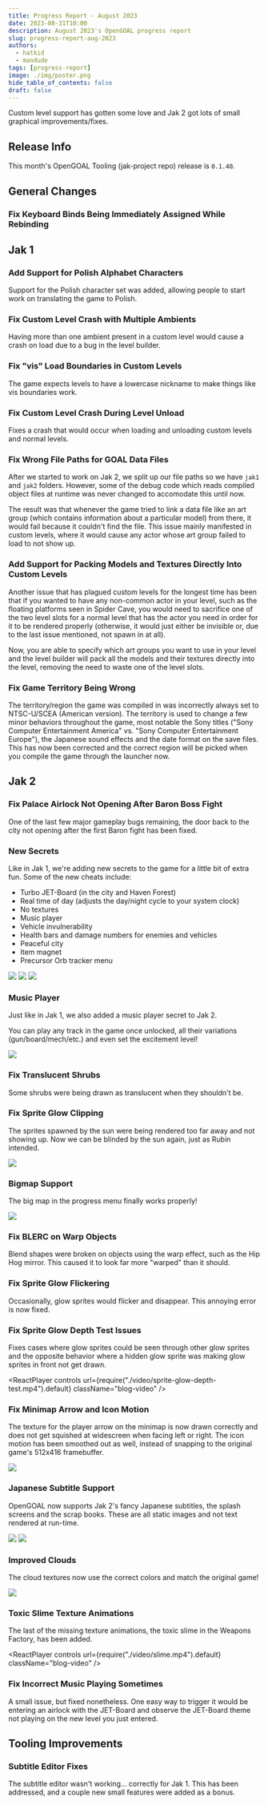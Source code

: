 ```yaml
---
title: Progress Report - August 2023
date: 2023-08-31T10:00
description: August 2023's OpenGOAL progress report
slug: progress-report-aug-2023
authors:
  - hatkid
  - mandude
tags: [progress-report]
image: ./img/poster.png
hide_table_of_contents: false
draft: false
---
```


<head>
  <meta name="twitter:card" content="summary_large_image" />
</head>

Custom level support has gotten some love and Jak 2 got lots of small graphical improvements/fixes.

<!--truncate-->

## Release Info

This month's OpenGOAL Tooling (jak-project repo) release is `0.1.40`.

<div className="row markdownMarginBottom">
  <div className="col col--6">
    <LauncherDownloadLink/>
  </div>
</div>

## General Changes

### Fix Keyboard Binds Being Immediately Assigned While Rebinding <PRLink href="https://github.com/open-goal/jak-project/pull/2895"/>

## Jak 1

### Add Support for Polish Alphabet Characters <PRLink href="https://github.com/open-goal/jak-project/pull/2931"/>

Support for the Polish character set was added, allowing people to start work on translating the game to Polish.

### Fix Custom Level Crash with Multiple Ambients <PRLink href="https://github.com/open-goal/jak-project/pull/2891"/>

Having more than one ambient present in a custom level would cause a crash on load due to a bug in the level builder.

### Fix "vis" Load Boundaries in Custom Levels <PRLink href="https://github.com/open-goal/jak-project/pull/2896"/>

The game expects levels to have a lowercase nickname to make things like vis boundaries work.

### Fix Custom Level Crash During Level Unload <PRLink href="https://github.com/open-goal/jak-project/pull/2898"/>

Fixes a crash that would occur when loading and unloading custom levels and normal levels.

### Fix Wrong File Paths for GOAL Data Files <PRLink href="https://github.com/open-goal/jak-project/pull/2932"/>

After we started to work on Jak 2, we split up our file paths so we have `jak1` and `jak2` folders. However, some of the debug code which reads compiled object files at runtime was never changed to accomodate this until now.

The result was that whenever the game tried to link a data file like an art group (which contains information about a particular model) from there, it would fail because it couldn't find the file. This issue mainly manifested in custom levels, where it would cause any actor whose art group failed to load to not show up.

### Add Support for Packing Models and Textures Directly Into Custom Levels <PRLink href="https://github.com/open-goal/jak-project/pull/2936"/>

Another issue that has plagued custom levels for the longest time has been that if you wanted to have any non-common actor in your level, such as the floating platforms seen in Spider Cave, you would need to sacrifice one of the two level slots for a normal level that has the actor you need in order for it to be rendered properly (otherwise, it would just either be invisible or, due to the last issue mentioned, not spawn in at all).

Now, you are able to specify which art groups you want to use in your level and the level builder will pack all the models and their textures directly into the level, removing the need to waste one of the level slots.

### Fix Game Territory Being Wrong <PRLink href="https://github.com/open-goal/jak-project/pull/2946"/>

The territory/region the game was compiled in was incorrectly always set to NTSC-U/SCEA (American version). The territory is used to change a few minor behaviors throughout the game, most notable the Sony titles ("Sony Computer Entertainment America" vs. "Sony Computer Entertainment Europe"), the Japanese sound effects and the date format on the save files. This has now been corrected and the correct region will be picked when you compile the game through the launcher now.

## Jak 2

### Fix Palace Airlock Not Opening After Baron Boss Fight <PRLink href="https://github.com/open-goal/jak-project/pull/2863"/>

One of the last few major gameplay bugs remaining, the door back to the city not opening after the first Baron fight has been fixed.

### New Secrets

Like in Jak 1, we're adding new secrets to the game for a little bit of extra fun. Some of the new cheats include:

- Turbo JET-Board (in the city and Haven Forest)
- Real time of day (adjusts the day/night cycle to your system clock)
- No textures
- Music player
- Vehicle invulnerability
- Health bars and damage numbers for enemies and vehicles
- Peaceful city
- Item magnet
- Precursor Orb tracker menu

![](img/no-textures.png)
![](img/health-bars.png)
![](img/vehicle-health-bars.png)

### Music Player <PRLink href="https://github.com/open-goal/jak-project/pull/2900"/>

Just like in Jak 1, we also added a music player secret to Jak 2.

You can play any track in the game once unlocked, all their variations (gun/board/mech/etc.) and even set the excitement level!

![](img/music-player.png)

### Fix Translucent Shrubs <PRLink href="https://github.com/open-goal/jak-project/pull/2899"/>

Some shrubs were being drawn as translucent when they shouldn't be.

### Fix Sprite Glow Clipping <PRLink href="https://github.com/open-goal/jak-project/pull/2902"/>

The sprites spawned by the sun were being rendered too far away and not showing up. Now we can be blinded by the sun again, just as Rubin intended.

![](img/lens-flare.png)

### Bigmap Support <PRLink href="https://github.com/open-goal/jak-project/pull/2906"/>

The big map in the progress menu finally works properly!

![](img/bigmap.png)

### Fix BLERC on Warp Objects <PRLink href="https://github.com/open-goal/jak-project/pull/2907"/>

Blend shapes were broken on objects using the warp effect, such as the Hip Hog mirror. This caused it to look far more "warped" than it should.

### Fix Sprite Glow Flickering <PRLink href="https://github.com/open-goal/jak-project/pull/2912"/>

Occasionally, glow sprites would flicker and disappear. This annoying error is now fixed.

### Fix Sprite Glow Depth Test Issues <PRLink href="https://github.com/open-goal/jak-project/pull/2923"/>

Fixes cases where glow sprites could be seen through other glow sprites and the opposite behavior where a hidden glow sprite was making glow sprites in front not get drawn.

<ReactPlayer
  controls
  url={require("./video/sprite-glow-depth-test.mp4").default}
  className="blog-video"
/>

### Fix Minimap Arrow and Icon Motion <PRLink href="https://github.com/open-goal/jak-project/pull/2913"/> <PRLink href="https://github.com/open-goal/jak-project/pull/2929"/>

The texture for the player arrow on the minimap is now drawn correctly and does not get squished at widescreen when facing left or right. The icon motion has been smoothed out as well, instead of snapping to the original game's 512x416 framebuffer.

![](img/minimap-alpha.png)

### Japanese Subtitle Support <PRLink href="https://github.com/open-goal/jak-project/pull/2914"/> <PRLink href="https://github.com/open-goal/jak-project/pull/2916"/> <PRLink href="https://github.com/open-goal/jak-project/pull/2917"/>

OpenGOAL now supports Jak 2's fancy Japanese subtitles, the splash screens and the scrap books. These are all static images and not text rendered at run-time.

![](img/subtitle-jp.png)
![](img/splash-all.png)

### Improved Clouds <PRLink href="https://github.com/open-goal/jak-project/pull/2921"/>

The cloud textures now use the correct colors and match the original game!

![](img/clouds.png)

### Toxic Slime Texture Animations <PRLink href="https://github.com/open-goal/jak-project/pull/2922"/>

The last of the missing texture animations, the toxic slime in the Weapons Factory, has been added.

<ReactPlayer
  controls
  url={require("./video/slime.mp4").default}
  className="blog-video"
/>

### Fix Incorrect Music Playing Sometimes <PRLink href="https://github.com/open-goal/jak-project/pull/2938"/>

A small issue, but fixed nonetheless. One easy way to trigger it would be entering an airlock with the JET-Board and observe the JET-Board theme not playing on the new level you just entered.

## Tooling Improvements

### Subtitle Editor Fixes <PRLink href="https://github.com/open-goal/jak-project/pull/2941"/>

The subtitle editor wasn't working... correctly for Jak 1. This has been addressed, and a couple new small features were added as a bonus.
